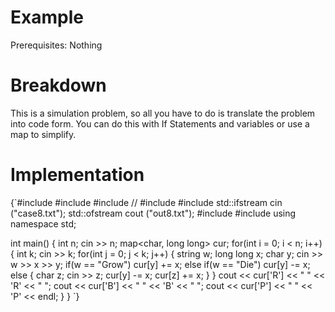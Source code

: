 


<Sidebar moduleName={moduleName} /> 

# Example 

Prerequisites: Nothing

# Breakdown

This is a simulation problem, so all you have to do is translate the problem into code form. You can do this 
with If Statements and variables or use a map to simplify. 

# Implementation

<div style={{ transform: 'translateX(150px)' }}>
  <SyntaxHighlighter language="cpp" style={okaidia}>
{`#include <cmath>
#include <cstdio>
#include <vector>
// #include <iostream> 
#include <fstream>
std::ifstream cin ("case8.txt");
std::ofstream cout ("out8.txt");
#include <algorithm>
#include <map>
using namespace std;


int main() {
    int n; 
    cin >> n; 
    map<char, long long> cur; 
    for(int i = 0; i < n; i++) {
        int k; 
        cin >> k; 
        for(int j = 0; j < k; j++) {
            string w; long long x; char y; 
            cin >> w >> x >> y; 
            if(w == "Grow") cur[y] += x; 
            else if(w == "Die") cur[y] -= x; 
            else {
                char z; 
                cin >> z; 
                cur[y] -= x; 
                cur[z] += x; 
            }
        }
        cout << cur['R'] << " " << 'R' << " ";
        cout << cur['B'] << " " << 'B' << " ";
        cout << cur['P'] << " " << 'P' << endl; 
    }
}
`}
  </SyntaxHighlighter>
</div>


